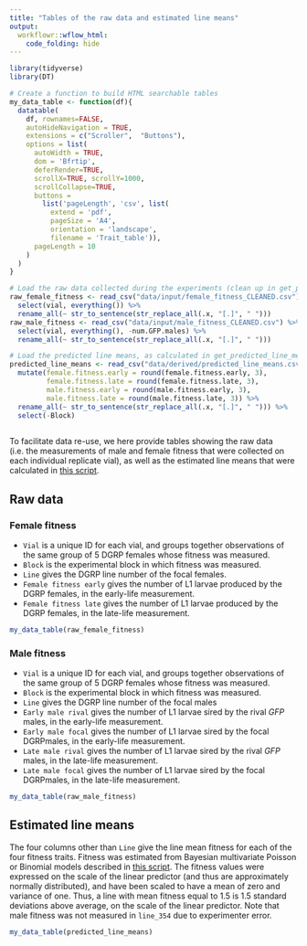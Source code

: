 ```yaml
---
title: "Tables of the raw data and estimated line means"
output: 
  workflowr::wflow_html:
    code_folding: hide 
---
```


```r
library(tidyverse)
library(DT)

# Create a function to build HTML searchable tables
my_data_table <- function(df){
  datatable(
    df, rownames=FALSE,
    autoHideNavigation = TRUE,
    extensions = c("Scroller",  "Buttons"),
    options = list(
      autoWidth = TRUE,
      dom = 'Bfrtip',
      deferRender=TRUE,
      scrollX=TRUE, scrollY=1000,
      scrollCollapse=TRUE,
      buttons =
        list('pageLength', 'csv', list(
          extend = 'pdf',
          pageSize = 'A4',
          orientation = 'landscape',
          filename = 'Trait_table')),
      pageLength = 10
    )
  )
}

# Load the raw data collected during the experiments (clean up in get_predicted_line_means.Rmd)
raw_female_fitness <- read_csv("data/input/female_fitness_CLEANED.csv") %>% 
  select(vial, everything()) %>% 
  rename_all(~ str_to_sentence(str_replace_all(.x, "[.]", " ")))
raw_male_fitness <- read_csv("data/input/male_fitness_CLEANED.csv") %>% 
  select(vial, everything(), -num.GFP.males) %>% 
  rename_all(~ str_to_sentence(str_replace_all(.x, "[.]", " ")))

# Load the predicted line means, as calculated in get_predicted_line_means.Rmd
predicted_line_means <- read_csv("data/derived/predicted_line_means.csv") %>% 
  mutate(female.fitness.early = round(female.fitness.early, 3),
         female.fitness.late = round(female.fitness.late, 3),
         male.fitness.early = round(male.fitness.early, 3),
         male.fitness.late = round(male.fitness.late, 3)) %>% 
  rename_all(~ str_to_sentence(str_replace_all(.x, "[.]", " "))) %>% 
  select(-Block) 
  
```

To facilitate data re-use, we here provide tables showing the raw data (i.e. the measurements of male and female fitness that were collected on each individual replicate vial), as well as the estimated line means that were calculated in [this script](get_predicted_line_means.html).

## Raw data

### Female fitness

- `Vial` is a unique ID for each vial, and groups together observations of the same group of 5 DGRP females whose fitness was measured.
- `Block` is the experimental block in which fitness was measured.
- `Line` gives the DGRP line number of the focal females.
- `Female fitness early` gives the number of L1 larvae produced by the DGRP females, in the early-life measurement.
- `Female fitness late` gives the number of L1 larvae produced by the DGRP females, in the late-life measurement.

```r
my_data_table(raw_female_fitness)
```

### Male fitness

- `Vial` is a unique ID for each vial, and groups together observations of the same group of 5 DGRP females whose fitness was measured.
- `Block` is the experimental block in which fitness was measured.
- `Line` gives the DGRP line number of the focal males
- `Early male rival` gives the number of L1 larvae sired by the rival _GFP_ males, in the early-life measurement.
- `Early male focal` gives the number of L1 larvae sired by the focal DGRPmales, in the early-life measurement.
- `Late male rival` gives the number of L1 larvae sired by the rival _GFP_ males, in the late-life measurement.
- `Late male focal` gives the number of L1 larvae sired by the focal DGRPmales, in the late-life measurement.

```r
my_data_table(raw_male_fitness)
```

## Estimated line means

The four columns other than `Line` give the line mean fitness for each of the four fitness traits. Fitness was estimated from Bayesian multivariate Poisson or Binomial models described in [this script](get_predicted_line_means.html). The fitness values were expressed on the scale of the linear predictor (and thus are approximately normally distributed), and have been scaled to have a mean of zero and variance of one. Thus, a line with mean fitness equal to 1.5 is 1.5 standard deviations above average, on the scale of the linear predictor. Note that male fitness was not measured in `line_354` due to experimenter error.

```r
my_data_table(predicted_line_means)
```

